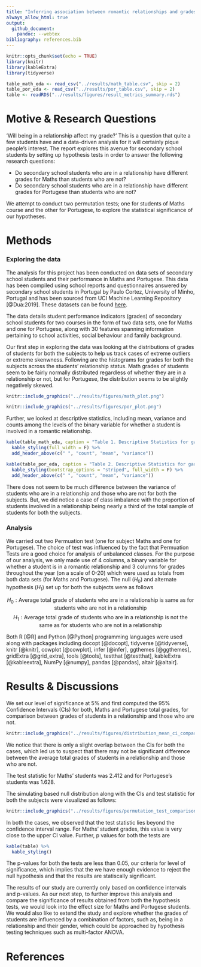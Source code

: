 ```yaml
---
title: "Inferring association between romantic relationships and grades"
always_allow_html: true
output: 
  github_document:
    pandoc: --webtex
bibliography: references.bib
---
```


```r
knitr::opts_chunk$set(echo = TRUE)
library(knitr)
library(kableExtra)
library(tidyverse)
```

```r
table_math_eda <- read_csv("../results/math_table.csv", skip = 2)
table_por_eda <- read_csv("../results/por_table.csv", skip = 2)
table <- readRDS("../results/figures/result_metrics_summary.rds")
```

# Motive & Research Questions

'Will being in a relationship affect my grade?' This is a question that quite a few students have and a data-driven analysis for it will certainly pique people's interest. The report explores this avenue for secondary school students by setting up hypothesis tests in order to answer the following research questions:

- Do secondary school students who are in a relationship have different grades for Maths than students who are not?
- Do secondary school students who are in a relationship have different grades for Portugese than students who are not?

We attempt to conduct two permutation tests; one for students of Maths course and the other for Portugese, to explore the statistical significance of our hypotheses. 

# Methods

### Exploring the data

The analysis for this project has been conducted on data sets of secondary school students and their performance in Maths and Portugese. This data has been compiled using school reports and questionnaires answered by secondary school students in Portugal by Paulo Cortez, University of Minho, Portugal and has been sourced from UCI Machine Learning Repository [@Dua:2019]. These datasets can be found [here](https://archive.ics.uci.edu/ml/datasets/student+performance).

The data details student performance indicators (grades) of secondary school students for two courses in the form of two data sets, one for Maths and one for Portugese, along with 30 features spanning information pertaining to school activities, social behaviour and family background.

Our first step in exploring the data was looking at the distributions of grades of students for both the subjects to help us track cases of extreme outliers or extreme skenwness. Following are the histograms for grades for both the subjects across the students' relationship status. Math grades of students seem to be fairly normally distributed regardless of whether they are in a relationship or not, but for Portugese, the distribution seems to be slightly negatively skewed.  


```r
knitr::include_graphics("../results/figures/math_plot.png")
```


```r
knitr::include_graphics("../results/figures/por_plot.png")
```


Further, we looked at descriptive statistics, including mean, variance and counts among the levels of the binary variable for whether a student is involved in a romantic relationship.

```r
kable(table_math_eda, caption = "Table 1. Descriptive Statistics for gardes of Maths students") %>%
  kable_styling(full_width = F) %>%
  add_header_above(c(" ", "count", "mean", "variance"))
```


```r
kable(table_por_eda, caption = "Table 2. Descriptive Statistics for gardes of Portugese students") %>%
  kable_styling(bootstrap_options = "striped", full_width = F) %>%
  add_header_above(c(" ", "count", "mean", "variance"))
```
There does not seem to be much difference between the variance of students who are in a relationship and those who are not for both the subjects. But, we did notice a case of class imbalance with the proportion of students involved in a relationship being nearly a third of the total sample of students for both the subjects.

### Analysis

We carried out two Permuation test (one for subject Maths and one for Portugese). The choice of test was influenced by the fact that Permuation Tests are a good choice for analysis of unbalanced classes. For the purpose of our analysis, we only made use of 4 columns, a binary variable for whether a student is in a romantic relationship and 3 columns for grades throughout the year (on a scale of 0-20) which were used as totals from both data sets (for Maths and Portugese). The null ($H_0$) and alternate hypothesis ($H_1$) set up for both the subjects were as follows

$$H_0: \text{Average total grade of students who are in a relationship is same as for students who are not in a relationship}$$
$$H_1: \text{Average total grade of students who are in a relationship is not the same as for students who are not in a relationship}$$


Both R [@R] and Python [@Python] programming languages were used along with packages including docopt [@docopt], tidyverse [@tidyverse], knitr [@knitr], cowplot [@cowplot], infer [@infer], ggthemes [@ggthemes], gridExtra [@grid_extra], tools [@tools], testthat [@testthat], kableExtra [@kableextra], NumPy [@numpy], pandas [@pandas], altair [@altair]. 


# Results & Discussions

We set our level of significance at 5% and first computed the 95% Confidence Intervals (CIs) for both, Maths and Portugese total grades, for comparison between grades of students in a relationship and those who are not.


```r
knitr::include_graphics("../results/figures/distribution_mean_ci_comparison.png")
```


We notice that there is only a slight overlap between the CIs for both the cases, which led us to suspect that there may not be significant difference between the average total grades of students in a relationship and those who are not.

The test statistic for Maths' students was 2.412 and for Portugese's students was 1.628.

The simulating based null distribution along with the CIs and test statistic for both the subjects were visualized as follows:


```r
knitr::include_graphics("../results/figures/permutation_test_comparison.png")
```


In both the cases, we observed that the test statistic lies beyond the confidence interval range. For Maths' student grades, this value is very close to the upper CI value. Further, p values for both the tests are

```r
kable(table) %>%
  kable_styling()
```

The p-values for both the tests are less than 0.05, our criteria for level of significance, which implies that the we have enough evidence to reject the null hypothesis and that the results are statiscally significant.

The results of our study are currently only based on confidence intervals and p-values. As our next step, to further improve this analysis and compare the significance of results obtained from both the hypothesis tests, we would look into the effect size for Maths and Portugese students. We would also like to extend the study and explore whether the grades of students are influenced by a combination of factors, such as, being in a relationship and their gender, which could be approached by hypothesis testing techniques such as multi-factor ANOVA.

# References
